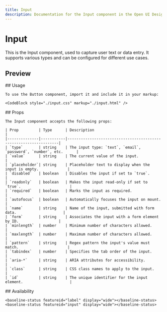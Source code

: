 ```yaml
---
title: Input
description: Documentation for the Input component in the Open UI Design System.
---
```


# Input

This is the Input component, used to capture user text or data entry. It supports various types and can be configured for different use cases.

## Preview

<Preview style="./input.css" markup="./input.html" />

<Tabs>
  <TabItem title="Usage">
    ## Usage

    To use the Button component, import it and include it in your markup:

    <CodeBlock style="./input.css" markup="./input.html" />
  </TabItem>
  <TabItem title="Props">
    ## Props

    The Input component accepts the following props:

    | Prop         | Type      | Description                                                      |
    |--------------|-----------|------------------------------------------------------------------|
    | `type`       | string    | The input type: `text`, `email`, `password`, `number`, etc.      |
    | `value`      | string    | The current value of the input.                                  |
    | `placeholder`| string    | Placeholder text to display when the input is empty.             |
    | `disabled`   | boolean   | Disables the input if set to `true`.                             |
    | `readonly`   | boolean   | Makes the input read-only if set to `true`.                      |
    | `required`   | boolean   | Marks the input as required.                                     |
    | `autofocus`  | boolean   | Automatically focuses the input on mount.                        |
    | `name`       | string    | Name of the input, submitted with form data.                     |
    | `form`       | string    | Associates the input with a form element by ID.                  |
    | `minlength`  | number    | Minimum number of characters allowed.                            |
    | `maxlength`  | number    | Maximum number of characters allowed.                            |
    | `pattern`    | string    | Regex pattern the input's value must match.                      |
    | `tabindex`   | number    | Specifies the tab order of the input.                            |
    | `aria-*`     | string    | ARIA attributes for accessibility.                               |
    | `class`      | string    | CSS class names to apply to the input.                           |
    | `id`         | string    | The unique identifier for the input element.                     |
  </TabItem>
  <TabItem title="Availability">
    ## Availability

    <baseline-status featureid="label" display="wide"></baseline-status>
    <baseline-status featureid="input" display="wide"></baseline-status>
  </TabItem>
</Tabs>